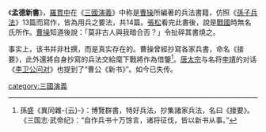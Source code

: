 《'''孟德新書'''》，[[羅貫中|羅貫中]]在《[[三國演義|三國演義]]》中称是[[曹操|曹操]]所編著的兵法書籍，仿照《[[孫子兵法|孫子兵法]]》13篇而寫作，皆為用兵之要法，共14篇。[[張松|張松]]看完此書後，說是[[戰國|戰國]]時無名氏所作。[[曹操|曹操]]知道後說：「莫非古人與我暗合否？」令扯碎其書燒之。

事实上，该书并非杜撰，而是真实存在的。曹操曾經抄寫各家兵書，命名《接要》，此外還將自身抄寫的兵法交給麾下戰將作為借鑒<ref>孫盛《異同雜-{云}-》：博覽群書，特好兵法，抄集諸家兵法，名曰《接要》。<br />《三国志·武帝纪》：“自作兵书十万馀言，诸将征伐，皆以新书从事。”</ref>。[[唐太宗|唐太宗]]与名将[[李靖|李靖]]的对话《[[李卫公问对|李卫公问对]]》也提到了“曹公《新书》”。如今已失传。

{{wikisource|三國演義/第060回}}

{{三國小作品}}

[[category:三國演義|category:三國演義]]